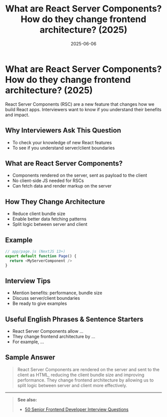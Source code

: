 ﻿---
title: 'What are React Server Components? How do they change frontend architecture? (2025)'
date: '2025-06-06'
tags: ['interview', 'react', 'server components', 'architecture']
draft: false
summary: 'A practical guide to React Server Components and their impact on frontend architecture, with examples and interview tips.'
authors: ['default']
layout: PostSimple
---

# What are React Server Components? How do they change frontend architecture? (2025)

React Server Components (RSC) are a new feature that changes how we build React apps. Interviewers want to know if you understand their benefits and impact.

## Why Interviewers Ask This Question

- To check your knowledge of new React features
- To see if you understand server/client boundaries

## What are React Server Components?

- Components rendered on the server, sent as payload to the client
- No client-side JS needed for RSCs
- Can fetch data and render markup on the server

## How They Change Architecture

- Reduce client bundle size
- Enable better data fetching patterns
- Split logic between server and client

## Example

```js
// app/page.js (NextJS 13+)
export default function Page() {
  return <MyServerComponent />
}
```

## Interview Tips

- Mention benefits: performance, bundle size
- Discuss server/client boundaries
- Be ready to give examples

## Useful English Phrases & Sentence Starters

- React Server Components allow ...
- They change frontend architecture by ...
- For example, ...

## Sample Answer

> React Server Components are rendered on the server and sent to the client as HTML, reducing the client bundle size and improving performance. They change frontend architecture by allowing us to split logic between server and client more effectively.

---

> **See also:**
>
> - [50 Senior Frontend Developer Interview Questions](./)
